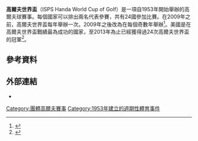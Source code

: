 {{Dead end|time=2016-12-16T14:26:59+00:00}}{{TA|zh-hk:哥爾夫; zh-cn:高尔夫; zh-tw:高爾夫;
}}

'''高爾夫世界盃'''（ISPS Handa World Cup of Golf）是一項自1953年開始舉辦的高爾夫球賽事。每個國家可以排出兩名代表參賽，共有24國參加比賽。在2009年之前，高爾夫世界盃每年舉辦一次。2009年之後改為在每個奇數年舉辦<ref>{{cite news |work=The Age |date=9 November 1967 |url=http://news.google.com/newspapers?id=Vf1UAAAAIBAJ&sjid=YpMDAAAAIBAJ&pg=2091,1709088&dq=world-cup+canada-cup+golf&hl=en |title=Slow Greens Worry World Cup Golfers |accessdate=28 November 2012 |archive-date=2016-01-10 |archive-url=https://web.archive.org/web/20160110112110/https://news.google.com/newspapers?id=Vf1UAAAAIBAJ&sjid=YpMDAAAAIBAJ&pg=2091,1709088&dq=world-cup+canada-cup+golf&hl=en |dead-url=no }}</ref>。美國是在高爾夫世界盃戰績最為成功的國家，至2013年為止已經獲得過24次高爾夫世界盃的冠軍<ref>{{cite web |url=http://www.abc.net.au/news/2011-11-27/us-wins-golf-world-cup/3697892 |publisher=ABC News |title=US wins golf World Cup |date=27 November 2011 |accessdate=28 November 2012 |archive-date=2016-08-04 |archive-url=https://web.archive.org/web/20160804033931/http://www.abc.net.au/news/2011-11-27/us-wins-golf-world-cup/3697892 |dead-url=no }}</ref>。
==參考資料==
{{reflist}}
==外部連結==
*{{official website|http://worldcup.pgatour.com/}}

{{PGA_Tour_Events}}

[[Category:團體高爾夫賽事|Category:團體高爾夫賽事]]
[[Category:1953年建立的週期性體育事件|Category:1953年建立的週期性體育事件]]
